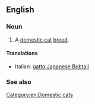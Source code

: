 ==English==

===Noun===
{{en-noun|head=[[Japanese Bobtail]]}}

# A [[domestic cat]] [[breed]].

====Translations====
{{trans-top|a domestic cat breed}}
* Italian: [[gatto Japanese Bobtail]]
{{trans-mid}}
{{trans-bottom}}

===See also===
{{wikipedia|Japanese Bobtail (cat)}}
{{commonscat|Japanese Bobtail cats}}

[[Category:en:Domestic cats]]